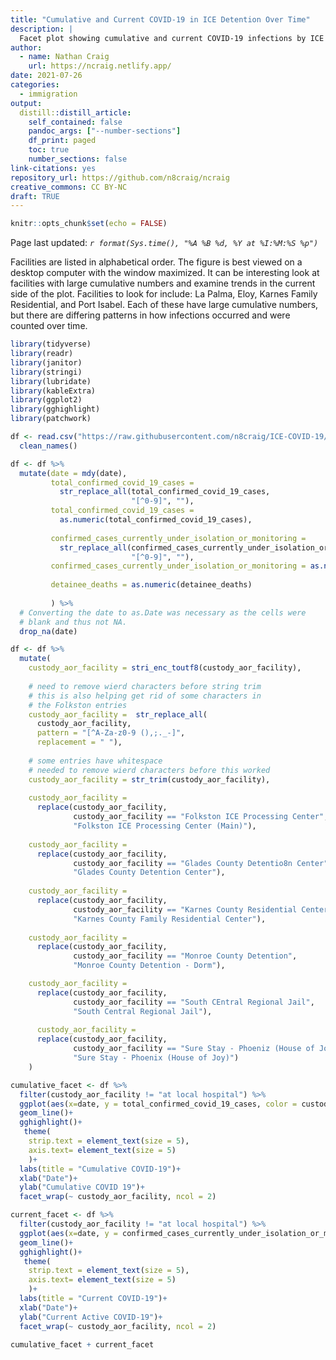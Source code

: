 ```yaml
---
title: "Cumulative and Current COVID-19 in ICE Detention Over Time"
description: |
  Facet plot showing cumulative and current COVID-19 infections by ICE Detention Facility.
author:
  - name: Nathan Craig
    url: https://ncraig.netlify.app/
date: 2021-07-26
categories:
  - immigration
output:
  distill::distill_article:
    self_contained: false
    pandoc_args: ["--number-sections"]
    df_print: paged
    toc: true
    number_sections: false
link-citations: yes
repository_url: https://github.com/n8craig/ncraig
creative_commons: CC BY-NC
draft: TRUE
---
```


```r
knitr::opts_chunk$set(echo = FALSE)
```

Page last updated: *`r format(Sys.time(), "%A %B %d, %Y at %I:%M:%S %p")`*

Facilities are listed in alphabetical order. The figure is best viewed on a desktop computer with the window maximized. It can be interesting look at facilities with large cumulative numbers and examine trends in the current side of the plot. Facilities to look for include: La Palma, Eloy, Karnes Family Residential, and Port Isabel. Each of these have large cumulative numbers, but there are differing patterns in how infections occurred and were counted over time.

```r
library(tidyverse)
library(readr)
library(janitor)
library(stringi)
library(lubridate)
library(kableExtra)
library(ggplot2)
library(gghighlight)
library(patchwork)
```

```r
df <- read.csv("https://raw.githubusercontent.com/n8craig/ICE-COVID-19/main/data/covid_by_facility.csv") %>% 
  clean_names()

```

```r
df <- df %>% 
  mutate(date = mdy(date),
         total_confirmed_covid_19_cases = 
           str_replace_all(total_confirmed_covid_19_cases, 
                           "[^0-9]", ""),
         total_confirmed_covid_19_cases =
           as.numeric(total_confirmed_covid_19_cases),
         
         confirmed_cases_currently_under_isolation_or_monitoring = 
           str_replace_all(confirmed_cases_currently_under_isolation_or_monitoring,
                           "[^0-9]", ""),
         confirmed_cases_currently_under_isolation_or_monitoring = as.numeric(confirmed_cases_currently_under_isolation_or_monitoring),
         
         detainee_deaths = as.numeric(detainee_deaths)
         
         ) %>% 
  # Converting the date to as.Date was necessary as the cells were
  # blank and thus not NA.
  drop_na(date)
```

```r
df <- df %>% 
  mutate(
    custody_aor_facility = stri_enc_toutf8(custody_aor_facility),
    
    # need to remove wierd characters before string trim
    # this is also helping get rid of some characters in 
    # the Folkston entries
    custody_aor_facility =  str_replace_all(
      custody_aor_facility,
      pattern = "[^A-Za-z0-9 (),;._-]",
      replacement = " "),
    
    # some entries have whitespace
    # needed to remove wierd characters before this worked
    custody_aor_facility = str_trim(custody_aor_facility),
    
    custody_aor_facility =
      replace(custody_aor_facility,
              custody_aor_facility == "Folkston ICE Processing Center",
              "Folkston ICE Processing Center (Main)"),
    
    custody_aor_facility =
      replace(custody_aor_facility,
              custody_aor_facility == "Glades County Detentio8n Center",
              "Glades County Detention Center"),
    
    custody_aor_facility =
      replace(custody_aor_facility,
              custody_aor_facility == "Karnes County Residential Center",
              "Karnes County Family Residential Center"),
    
    custody_aor_facility =
      replace(custody_aor_facility,
              custody_aor_facility == "Monroe County Detention",
              "Monroe County Detention - Dorm"),

    custody_aor_facility =
      replace(custody_aor_facility,
              custody_aor_facility == "South CEntral Regional Jail",
              "South Central Regional Jail"),
    
      custody_aor_facility =
      replace(custody_aor_facility,
              custody_aor_facility == "Sure Stay - Phoeniz (House of Joy)",
              "Sure Stay - Phoenix (House of Joy)")
    )
```

```r
cumulative_facet <- df %>% 
  filter(custody_aor_facility != "at local hospital") %>% 
  ggplot(aes(x=date, y = total_confirmed_covid_19_cases, color = custody_aor_facility))+
  geom_line()+
  gghighlight()+
   theme(
    strip.text = element_text(size = 5),
    axis.text= element_text(size = 5)
    )+
  labs(title = "Cumulative COVID-19")+
  xlab("Date")+
  ylab("Cumulative COVID 19")+
  facet_wrap(~ custody_aor_facility, ncol = 2)

```

```r
current_facet <- df %>% 
  filter(custody_aor_facility != "at local hospital") %>%
  ggplot(aes(x=date, y = confirmed_cases_currently_under_isolation_or_monitoring, color = custody_aor_facility))+
  geom_line()+
  gghighlight()+
   theme(
    strip.text = element_text(size = 5),
    axis.text= element_text(size = 5)
    )+
  labs(title = "Current COVID-19")+
  xlab("Date")+
  ylab("Current Active COVID-19")+
  facet_wrap(~ custody_aor_facility, ncol = 2)
```

```r
cumulative_facet + current_facet
```
